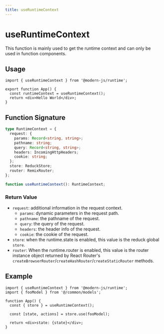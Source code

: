 ```yaml
---
title: useRuntimeContext
---
```

# useRuntimeContext

This function is mainly used to get the runtime context and can only be used in function components.

## Usage

```tsx
import { useRuntimeContext } from '@modern-js/runtime';

export function App() {
  const runtimeContext = useRuntimeContext();
  return <div>Hello World</div>;
}
```

## Function Signature

```ts
type RuntimeContext = {
  request: {
    params: Record<string, string>;
    pathname: string;
    query: Record<string, string>;
    headers: IncomingHttpHeaders;
    cookie: string;
  };
  store: ReduckStore;
  router: RemixRouter;
};

function useRuntimeContext(): RuntimeContext;
```

### Return Value

- `request`: additional information in the request context.
  - `params`: dynamic parameters in the request path.
  - `pathname`: the pathname of the request.
  - `query`: the query of the request.
  - `headers`: the header info of the request.
  - `cookie`: the cookie of the request.
- `store`: when the runtime.state is enabled, this value is the reduck global `store`.
- `router`: When the runtime.router is enabled, this value is the router instance object returned by React Router's `createBrowserRouter`/`createHashRouter`/`createStaticRouter` methods.

## Example

```tsx
import { useRuntimeContext } from '@modern-js/runtime';
import { fooModel } from '@/common/models';

function App() {
  const { store } = useRuntimeContext();

  const [state, actions] = store.use(fooModel);

  return <div>state: {state}</div>;
}
```
